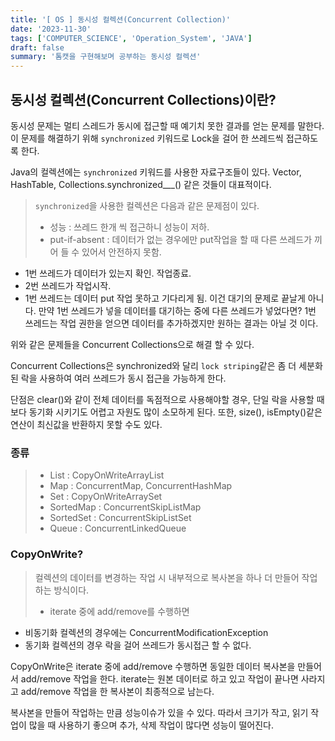 ```yaml
---
title: '[ OS ] 동시성 컬렉션(Concurrent Collection)'
date: '2023-11-30'
tags: ['COMPUTER_SCIENCE', 'Operation_System', 'JAVA']
draft: false
summary: '톰캣을 구현해보며 공부하는 동시성 컬렉션'
---
```


## 동시성 컬렉션(Concurrent Collections)이란?

동시성 문제는 멀티 스레드가 동시에 접근할 때 예기치 못한 결과를 얻는 문제를 말한다. 이 문제를 해결하기 위해 `synchronized` 키워드로 Lock을 걸어 한 쓰레드씩 접근하도록 한다.

Java의 컬렉션에는 `synchronized` 키워드를 사용한 자료구조들이 있다. Vector, HashTable, Collections.synchronized\_\_\_() 같은 것들이 대표적이다.

> `synchronized`을 사용한 컬렉션은 다음과 같은 문제점이 있다.
>
> - 성능 : 쓰레드 한개 씩 접근하니 성능이 저하.
> - put-if-absent : 데이터가 없는 경우에만 put작업을 할 때 다른 쓰레드가 끼어 들 수 있어서 안전하지 못함.

- 1번 쓰레드가 데이터가 있는지 확인. 작업종료.
- 2번 쓰레드가 작업시작.
- 1번 쓰레드는 데이터 put 작업 못하고 기다리게 됨.
  이건 대기의 문제로 끝날게 아니다. 만약 1번 쓰레드가 넣을 데이터를 대기하는 중에 다른 쓰레드가 넣었다면? 1번 쓰레드는 작업 권한을 얻으면 데이터를 추가하겠지만 원하는 결과는 아닐 것 이다.

위와 같은 문제들을 Concurrent Collections으로 해결 할 수 있다.

Concurrent Collections은 synchronized와 달리 `lock striping`같은 좀 더 세분화된 락을 사용하여 여러 쓰레드가 동시 접근을 가능하게 한다.

단점은 clear()와 같이 전체 데이터를 독점적으로 사용해야할 경우, 단일 락을 사용할 때보다 동기화 시키기도 어렵고 자원도 많이 소모하게 된다. 또한, size(), isEmpty()같은 연산이 최신값을 반환하지 못할 수도 있다.

### 종류

> - List : CopyOnWriteArrayList
> - Map : ConcurrentMap, ConcurrentHashMap
> - Set : CopyOnWriteArraySet
> - SortedMap : ConcurrentSkipListMap
> - SortedSet : ConcurrentSkipListSet
> - Queue : ConcurrentLinkedQueue

### CopyOnWrite?

> 컬렉션의 데이터를 변경하는 작업 시 내부적으로 복사본을 하나 더 만들어 작업하는 방식이다.
>
> - iterate 중에 add/remove를 수행하면

- 비동기화 컬렉션의 경우에는 ConcurrentModificationException
- 동기화 컬렉션의 경우 락을 걸어 쓰레드가 동시접근 할 수 없다.

CopyOnWrite은 iterate 중에 add/remove 수행하면 동일한 데이터 복사본을 만들어서 add/remove 작업을 한다. iterate는 원본 데이터로 하고 있고 작업이 끝나면 사라지고 add/remove 작업을 한 복사본이 최종적으로 남는다.

복사본을 만들어 작업하는 만큼 성능이슈가 있을 수 있다. 따라서 크기가 작고, 읽기 작업이 많을 때 사용하기 좋으며 추가, 삭제 작업이 많다면 성능이 떨어진다.
